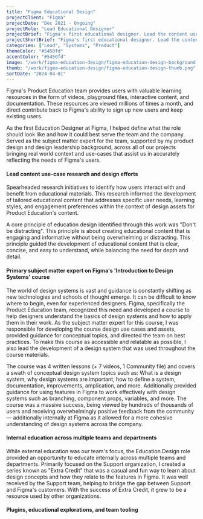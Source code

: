 ```yaml
---
title: "Figma Educational Design"
projectClient: "Figma"
projectDate: "Dec 2021 - Ongoing"
projectRole: "Lead Educational Designer"
projectBrief: "Figma's first educational designer. Lead the content use-case research and design efforts for Figma's educational content within the Product Education team. Worked closely with the product, marketing, community, and advocacy teams to create delightful and engaging educational content. Product Education provides users with valuable learning resources in the form of videos, playground files, interactive content, and documentation. These resources improve user retention and conversions, drive positive revenue, improves approachability for product experiences, and provides insights into design concepts. Further work included in-product education explorations, learning design system, and internal education across multiple teams."
projectShortBrief: "Figma's first educational designer. Lead the content use-case research and design efforts for Figma's educational content within the Product Education team. Created and maintained a design system for educational content, and provided internal education across multiple teams."
categories: ["Lead", "Systems", "Product"]
themeColor: "#5450fd"
accentColor: "#5450fd"
image: "/work/figma-education-design/figma-education-design-background.png"
thumb: "/work/figma-education-design/figma-education-design-thumb.png"
sortDate: "2024-04-01"
---
```


Figma's Product Education team provides users with valuable learning resources in the form of videos, playground files, interactive content, and documentation. These resources are viewed millions of times a month, and direct contribute back to Figma's ability to sign up new users and keep existing users.

<ImageContainer
    src="https://huecgkkbwknqzn3e.public.blob.vercel-storage.com/work/figma-education-design/figma-education-1-oKgkPngG9zivVz7Kne6icJoFKeTH3A.png"
    alt="Shown is the the Figma Product Education's community profile"
    subtitle="Product Education across various platforms"
/>

As the first Education Designer at Figma, I helped define what the role should look like and how it could best serve the team and the company. Served as the subject matter expert for the team, supported by my product design and design leadership background, across all of our projects bringing real world context and use-cases that assist us in accurately reflecting the needs of Figma's users.

<ImageContainer
    src="https://huecgkkbwknqzn3e.public.blob.vercel-storage.com/work/figma-education-design/figma-education-3-68R9m5pT8beCTyhOfoo3Jr6qqPZZzR.png"
    alt="Shown are a few thumbnails from the Figma Product Education's YouTube channel"
    subtitle="Popular videos from the Figma YouTube channel"
/>

#### Lead content use-case research and design efforts

Spearheaded research initiatives to identify how users interact with and benefit from educational materials. This research informed the development of tailored educational content that addresses specific user needs, learning styles, and engagement preferences within the context of design assets for Product Education's content.

A core principle of education design identified through this work was "Don't be distracting". This principle is about creating educational content that is engaging and informative without being overwhelming or distracting. This principle guided the development of educational content that is clear, concise, and easy to understand, while balancing the need for depth and detail.

<ImageContainer
    src="https://huecgkkbwknqzn3e.public.blob.vercel-storage.com/work/figma-education-design/figma-education-1-kxNnxVmmFTct3KvPzdxZmF79YYMkBe.png"
    alt="Shown is the the Habitz design system, a design system created for the Introduction to Design Systems course"
    subtitle="Pieces of the Habitz design system, created for the Introduction to Design Systems course"
/>

#### Primary subject matter expert on Figma's 'Introduction to Design Systems' course

The world of design systems is vast and guidance is constantly shifting as new technologies and schools of thought emerge. It can be difficult to know where to begin, even for experienced designers. Figma, specifically the Product Education team, recognized this need and developed a course to help designers understand the basics of design systems and how to apply them in their work. As the subject matter expert for this course, I was responsible for developing the course design use cases and assets, provided guidance for conceptual topics, and directed the team on best practices. To make this course as accessible and relatable as possible, I also lead the development of a design system that was used throughout the course materials.

The course was 4 written lessons (+ 7 videos, 1 Community file) and covers a swath of conceptual design system topics such as: What is a design system, why design systems are important, how to define a system, documentation, improvements, amplication, and more. Additionally provided guidance for using features in Figma to work effectively with design systems such as branching, component props, variables, and more. The course was a massive success, being viewed by hundreds of thousands of users and receiving overwhelmingly positive feedback from the community — additionally internally at Figma as it allowed for a more cohesive understanding of design systems across the company.

#### Internal education across multiple teams and departments

While external education was our team's focus, the Education Design role provided an opportunity to educate internally across multiple teams and departments. Primarily focused on the Support organization, I created a series known as "Extra Credit" that was a casual and fun way to learn about design concepts and how they relate to the features in Figma. It was well received by the Support team, helping to bridge the gap between Support and Figma's customers. With the success of Extra Credit, it grew to be a resource used by other organizations.

<ImageContainer
    src="https://huecgkkbwknqzn3e.public.blob.vercel-storage.com/work/figma-education-design/figma-education-4-1OAEK4e97BzEYRE9F749AL55sVoUCG.png"
    alt="Shown is myself (left) presenting during Config 2022"
    subtitle="Myself (left) presenting during Config 2022"
/>

#### Plugins, educational explorations, and team tooling
